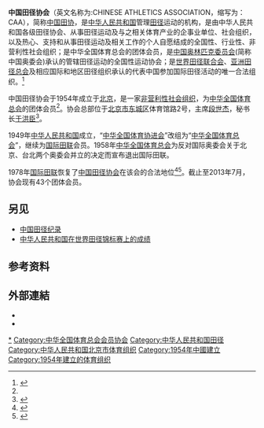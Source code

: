 '''中国田径协会'''（英文名称为:CHINESE ATHLETICS ASSOCIATION，缩写为：CAA），简称[[中国田径协会|中国田协]]，是[[中华人民共和国|中华人民共和国]]管理[[田径|田径]]运动的机构，是由中华人民共和国各级田径协会、从事田径运动及与之相关体育产业的企事业单位、社会组织，以及热心、支持和从事田径运动及相关工作的个人自愿结成的全国性、行业性、非营利性社会组织；是中华全国体育总会的团体会员，是[[中国奥林匹克委员会|中国奥林匹克委员会]](简称中国奥委会)承认的管辖田径运动的全国性运动协会；是[[世界田径联合会|世界田径联合会]]、[[亚洲田径总会|亚洲田径总会]]及相应国际和地区田径组织承认的代表中国参加国际田径活动的唯一合法组织。<ref name=":1">{{Cite web|title=中国田径协会章程（2020年5月11日生效） - 中国田径协会官方网站|url=http://www.athletics.org.cn/bulletin/gzzd/2020/0512/338307.html|access-date=2020-07-20|work=www.athletics.org.cn|archive-date=2020-11-26|archive-url=https://web.archive.org/web/20201126095737/http://athletics.org.cn/bulletin/gzzd/2020/0512/338307.html|dead-url=yes}}</ref>

中国田径协会于1954年成立于[[北京|北京]]，是一家[[非营利性社会组织|非营利性社会组织]]，为[[中华全国体育总会|中华全国体育总会]]的团体会员<ref name=":1" />。协会总部位于[[北京市|北京市]][[东城区|东城区]]体育馆路2号，主席[[段世杰|段世杰]]，秘书长[[于洪臣|于洪臣]]<ref>{{Cite web|title=关于协会 - 中国田径协会官方网站|url=http://www.athletics.org.cn/caa/|access-date=2020-07-20|work=www.athletics.org.cn|archive-date=2020-02-02|archive-url=https://web.archive.org/web/20200202005222/http://www.athletics.org.cn/caa/|dead-url=no}}</ref>。

1949年[[中华人民共和国|中华人民共和国]]成立，“[[中华全国体育协进会|中华全国体育协进会]]”改组为“[[中华全国体育总会|中华全国体育总会]]”，继续为[[国际田径联合会|国际田联]]会员。1958年[[中华全国体育总会|中华全国体育总会]]为反对国际奥委会关于北京、台北两个奥委会并立的决定而宣布退出国际田联。

1978年[[国际田径联合会|国际田联]]恢复了[[中国田径协会|中国田径协会]]在该会的合法地位<ref>{{Cite news|title=国际田联驱逐蒋帮恢复中国合法席位|date=1978-10-09|work=新华日报|publisher=新华报业传媒集团}}</ref><ref>{{Cite web|title=Member Federations|url=https://www.worldathletics.org/about-iaaf/structure/member-federations/asia|access-date=2020-07-20|work=www.worldathletics.org|language=en|archive-date=2020-07-20|archive-url=https://web.archive.org/web/20200720134901/https://www.worldathletics.org/about-iaaf/structure/member-federations/asia|dead-url=no}}</ref>。截止至2013年7月，协会现有43个团体会员。

== 另见 ==
*[[中国田径纪录|中国田径纪录]]
*[[中华人民共和国在世界田径锦标赛上的成绩|中华人民共和国在世界田径锦标赛上的成绩]]

== 参考资料 ==
{{Reflist}}

== 外部連結 ==
*{{Official website|http://www.athletics.org.cn}}
*{{Weibo|6170977257}}

[[Category:中国田径协会|*]]
[[Category:中华全国体育总会会员协会|Category:中华全国体育总会会员协会]]
[[Category:中华人民共和国田径|Category:中华人民共和国田径]]
[[Category:中华人民共和国北京市体育组织|Category:中华人民共和国北京市体育组织]]
[[Category:1954年中國建立|Category:1954年中國建立]]
[[Category:1954年建立的体育组织|Category:1954年建立的体育组织]]